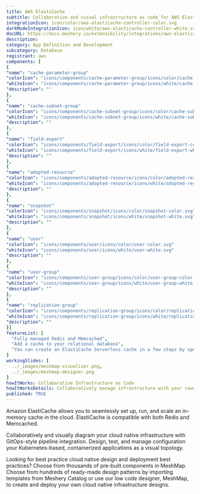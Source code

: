 ```yaml
---
title: AWS ElastiCache
subtitle: Collaborative and visual infrastructure as code for AWS ElastiCache
integrationIcon: icon/color/aws-elasticache-controller-color.svg
darkModeIntegrationIcon: icon/white/aws-elasticache-controller-white.svg
docURL: https://docs.meshery.io/extensibility/integrations/aws-elasticache-controller
description: 
category: App Definition and Development
subcategory: Database
registrant: aws
components: [
{
"name": "cache-parameter-group"
"colorIcon": "icons/components/cache-parameter-group/icons/color/cache-parameter-group-color.svg"
"whiteIcon": "icons/components/cache-parameter-group/icons/white/cache-parameter-group-white.svg"
"description": ""
},
{
"name": "cache-subnet-group"
"colorIcon": "icons/components/cache-subnet-group/icons/color/cache-subnet-group-color.svg"
"whiteIcon": "icons/components/cache-subnet-group/icons/white/cache-subnet-group-white.svg"
"description": ""
},
{
"name": "field-export"
"colorIcon": "icons/components/field-export/icons/color/field-export-color.svg"
"whiteIcon": "icons/components/field-export/icons/white/field-export-white.svg"
"description": ""
},
{
"name": "adopted-resource"
"colorIcon": "icons/components/adopted-resource/icons/color/adopted-resource-color.svg"
"whiteIcon": "icons/components/adopted-resource/icons/white/adopted-resource-white.svg"
"description": ""
},
{
"name": "snapshot"
"colorIcon": "icons/components/snapshot/icons/color/snapshot-color.svg"
"whiteIcon": "icons/components/snapshot/icons/white/snapshot-white.svg"
"description": ""
},
{
"name": "user"
"colorIcon": "icons/components/user/icons/color/user-color.svg"
"whiteIcon": "icons/components/user/icons/white/user-white.svg"
"description": ""
},
{
"name": "user-group"
"colorIcon": "icons/components/user-group/icons/color/user-group-color.svg"
"whiteIcon": "icons/components/user-group/icons/white/user-group-white.svg"
"description": ""
},
{
"name": "replication-group"
"colorIcon": "icons/components/replication-group/icons/color/replication-group-color.svg"
"whiteIcon": "icons/components/replication-group/icons/white/replication-group-white.svg"
"description": ""
}]
featureList: [
  "Fully managed Redis and Memcached",
  "Add a cache to your relational database",
  "You can create an ElastiCache Serverless cache in a few steps by specifying a cache name in Meshery"
]
workingSlides: [
  ../_images/meshmap-visualizer.png,
  ../_images/meshmap-designer.png
]
howItWorks: Collaborative Infrastructure as Code
howItWorksDetails: Collaboratively manage infrastructure with your coworkers synchronously sharing the same designs.
published: TRUE
---
```

<p>
Amazon ElastiCache allows you to seamlessly set up, run, and scale an in-memory cache in the cloud. ElastiCache is compatible with both Redis and Memcached.
</p>
<p>
    Collaboratively and visually diagram your cloud native infrastructure with GitOps-style pipeline integration. Design, test, and manage configuration your Kubernetes-based, containerized applications as a visual topology.
</p>
<p>
    Looking for best practice cloud native design and deployment best practices? Choose from thousands of pre-built components in MeshMap. Choose from hundreds of ready-made design patterns by importing templates from Meshery Catalog or use our low code designer, MeshMap, to create and deploy your own cloud native infrastructure designs.
</p>
